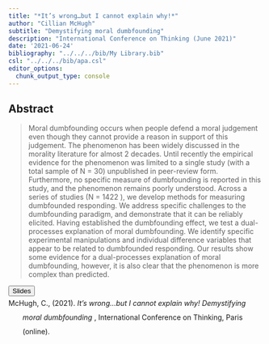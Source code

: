 ```yaml
---
title: "*It’s wrong…but I cannot explain why!*"
author: "Cillian McHugh"
subtitle: "Demystifying moral dumbfounding"
description: "International Conference on Thinking (June 2021)"
date: '2021-06-24'
bibliography: "../../../bib/My Library.bib"
csl: "../../../bib/apa.csl"
editor_options: 
  chunk_output_type: console
---
```



## Abstract

> Moral dumbfounding occurs when people defend a moral judgement even though they cannot provide a reason in support of this judgement. The phenomenon has been widely discussed in the morality literature for almost 2 decades. Until recently the empirical evidence for the phenomenon was limited to a single study (with a total sample of N =  30) unpublished in peer-review form. Furthermore, no specific measure of dumbfounding is reported in this study, and the phenomenon remains poorly understood.  Across a series of studies (N = 1422 ), we develop methods for measuring dumbfounded responding. We address specific challenges to the dumbfounding paradigm, and demonstrate that it can be reliably elicited.  Having established the dumbfounding effect, we test a dual-processes explanation of moral dumbfounding.  We identify specific experimental manipulations and individual difference variables that appear to be related to dumbfounded responding. Our results show some evidence for a dual-processes explanation of moral dumbfounding, however, it is also clear that the phenomenon is more complex than predicted.




<button type="button" class="btn btn-primary btn-sm" onclick="window.open('https://cillianmiltown.github.io/website_quarto/publications/presentations/ICT2021/ICT_moral_dumbfounding.html');" data-inline="true" >Slides</button>


```{=html}

<html xmlns="http://www.w3.org/1999/xhtml" xml:lang="en">
<head>
<meta http-equiv="Content-Type" content="text/html; charset=utf-8"/>
<title>Bibliography</title>
</head>
<body>
<div class="csl-bib-body" style="line-height: 2; margin-left: 2em; text-indent:-2em;">
  <div class="csl-entry">McHugh, C., (2021).  <i>It’s wrong…but I cannot explain why! Demystifying moral dumbfounding </i>, International Conference on Thinking, Paris (online).
</div></body>
</html>

```